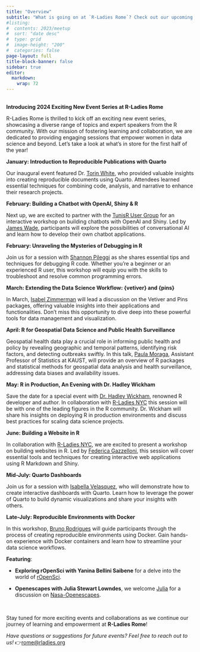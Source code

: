 ```yaml
---
title: "Overview"
subtitle: "What is going on at `R-Ladies Rome`? Check out our upcoming events!"
#listing:
#  contents: 2023/meetup
#  sort: "date desc"
#  type: grid
#  image-height: "200"
#  categories: false
page-layout: full
title-block-banner: false
sidebar: true
editor: 
  markdown: 
    wrap: 72
---
```

\
**Introducing 2024 Exciting New Event Series at R-Ladies Rome**

R-Ladies Rome is thrilled to kick off an exciting new event series,
showcasing a diverse range of topics and expert speakers from the R
community. With our mission of fostering learning and collaboration, we
are dedicated to providing engaging sessions that empower women in data
science and beyond. Let's take a look at what's in store for the first
half of the year!

**January: Introduction to Reproducible Publications with Quarto**

Our inaugural event featured Dr. [Torin
White](https://www.linkedin.com/in/torinwhite/), who provided valuable
insights into creating reproducible documents using Quarto. Attendees
learned essential techniques for combining code, analysis, and narrative
to enhance their research projects.

**February: Building a Chatbot with OpenAI, Shiny & R**

Next up, we are excited to partner with the [TunisR User
Group](https://www.meetup.com/tunis-r-user-group/) for an interactive
workshop on building chatbots with OpenAI and Shiny. Led by [James
Wade](https://www.linkedin.com/in/james-h-wade/), participants will
explore the possibilities of conversational AI and learn how to develop
their own chatbot applications.

**February: Unraveling the Mysteries of Debugging in R**

Join us for a session with [Shannon
Pileggi](https://www.linkedin.com/in/shannon-m-pileggi/) as she shares
essential tips and techniques for debugging R code. Whether you're a
beginner or an experienced R user, this workshop will equip you with the
skills to troubleshoot and resolve common programming errors.

**March: Extending the Data Science Workflow: {vetiver} and {pins}**

In March, [Isabel
Zimmerman](https://www.linkedin.com/in/isabel-zimmerman/) will lead a
discussion on the Vetiver and Pins packages, offering valuable insights
into their applications and functionalities. Don't miss this opportunity
to dive deep into these powerful tools for data management and
visualization.

**April: R for Geospatial Data Science and Public Health Surveillance**

Geospatial health data play a crucial role in informing public health and policy by revealing geographic and temporal patterns, identifying risk factors, and detecting outbreaks swiftly. In this talk, [Paula Moraga](https://www.paulamoraga.com/), Assistant Professor of Statistics at KAUST, will provide an overview of R packages and statistical methods for geospatial data analysis and health surveillance, addressing data biases and availability issues. 

**May: R in Production, An Evening with Dr. Hadley Wickham**

Save the date for a special event with [Dr. Hadley
Wickham](https://www.linkedin.com/in/hadleywickham/), renowned R
developer and author. In collaboration with [R-Ladies NYC](https://www.meetup.com/rladiesnyc) this session will be with one of the leading figures in the R community. Dr. Wickham will share his insights on deploying R in production environments and discuss best practices for scaling data science projects.

**June: Building a Website in R**

In collaboration with [R-Ladies NYC](https://www.meetup.com/rladiesnyc), we are excited to present a workshop on building websites in R. Led by [Federica Gazzelloni](https://www.linkedin.com/in/federicagazzelloni/), this session will cover essential tools and techniques for creating interactive web applications using R Markdown and Shiny.

**Mid-July: Quarto Dashboards**

Join us for a session with [Isabella Velasquez](https://www.linkedin.com/in/ivelasq/), who will demonstrate how to create interactive dashboards with Quarto. Learn how to leverage the power of Quarto to build dynamic visualizations and share your insights with others.

**Late-July: Reproducible Environments with Docker**

In this workshop, [Bruno Rodrigues](https://www.linkedin.com/in/brodriguesco/) will guide participants through the process of creating reproducible environments using Docker. Gain hands-on experience with Docker containers and learn how to streamline your data science workflows.

**Featuring**:

- **Exploring rOpenSci with Yanina Bellini Saibene** for a delve into the world of [rOpenSci](https://ropensci.org/).

- **Openescapes with Julia Stewart Lowndes**, we welcome [Julia](https://www.linkedin.com/in/julia-stewart-lowndes/) for a
discussion on [Nasa-Openescapes](https://nasa-openscapes.github.io/).

\

Stay tuned for more exciting events and collaborations as we continue
our journey of learning and empowerment at **R-Ladies Rome**!

*Have questions or suggestions for future events? Feel free to reach out
to us!* 👉<rome@rladies.org>
